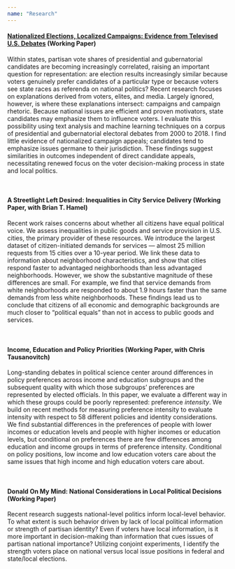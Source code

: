 ```yaml
---
name: "Research"
---
```


<link rel="stylesheet" href="styles.css" type="text/css">

#### <a href="deholliday.github.io/pdfs/Holliday_DebatesText_04-08-20.pdf" target="_blank">Nationalized Elections, Localized Campaigns: Evidence from Televised U.S. Debates</a> (Working Paper)

Within states, partisan vote shares of presidential and gubernatorial candidates are becoming increasingly correlated, raising an important question for representation: are election results increasingly similar because voters genuinely prefer candidates of a particular type or because voters see state races as referenda on national politics? Recent research focuses on explanations derived from voters, elites, and media.  Largely ignored, however, is where these explanations intersect: campaigns and campaign rhetoric. Because national issues are efficient and proven motivators, state candidates may emphasize them to influence voters.  I evaluate this possibility using text analysis and machine learning techniques on a corpus of presidential and gubernatorial electoral debates from 2000 to 2018. I find little evidence of nationalized campaign appeals; candidates tend to emphasize issues germane to their jurisdiction. These findings suggest similarities in outcomes independent of direct candidate appeals, necessitating renewed focus on the voter decision-making process in state and local politics.

<br>

#### A Streetlight Left Desired: Inequalities in City Service Delivery (Working Paper, with Brian T. Hamel)

Recent work raises concerns about whether all citizens have equal political voice. We assess inequalities in public goods and service provision in U.S. cities, the primary provider of these resources. We introduce the largest dataset of citizen-initiated demands for services — almost 25 million requests from 15 cities over a 10-year period. We link these data to information about neighborhood characteristics, and show that cities respond faster to advantaged neighborhoods than less advantaged neighborhoods. However, we show the substantive magnitude of these differences are small. For example, we find that service demands from white neighborhoods are responded to about 1.9 hours faster than the same demands from less white neighborhoods. These findings lead us to conclude that citizens of all economic and demographic backgrounds are much closer to “political equals” than not in access to public goods and services.

<br>

#### Income, Education and Policy Priorities (Working Paper, with Chris Tausanovitch)

Long-standing debates in political science center around differences in policy preferences across income and education subgroups and the subsequent quality with which those subgroups' preferences are represented by elected officials. In this paper, we evaluate a different way in which these groups could be poorly represented: preference *intensity*. We build on recent methods for measuring preference intensity to evaluate intensity with respect to 58 different policies and identity considerations. We find substantial differences in the preferences of people with lower incomes or education levels and people with higher incomes or education levels, but conditional on preferences there are few differences among education and income groups in terms of preference intensity. Conditional on policy positions, low income and low education voters care about the same issues that high income and high education voters care about.

<br>

#### Donald On My Mind: National Considerations in Local Political Decisions (Working Paper)

Recent research suggests national-level politics inform local-level behavior. To what extent is such behavior driven by lack of local political information or strength of partisan identity? Even if voters have local information, is it more important in decision-making than information that cues issues of partisan national importance? Utilizing conjoint experiments, I identify the strength voters place on national versus local issue positions in federal and state/local elections.